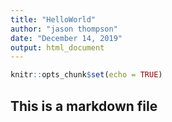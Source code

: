 ```yaml
---
title: "HelloWorld"
author: "jason thompson"
date: "December 14, 2019"
output: html_document
---
```


```r
knitr::opts_chunk$set(echo = TRUE)
```


## This is a markdown file
